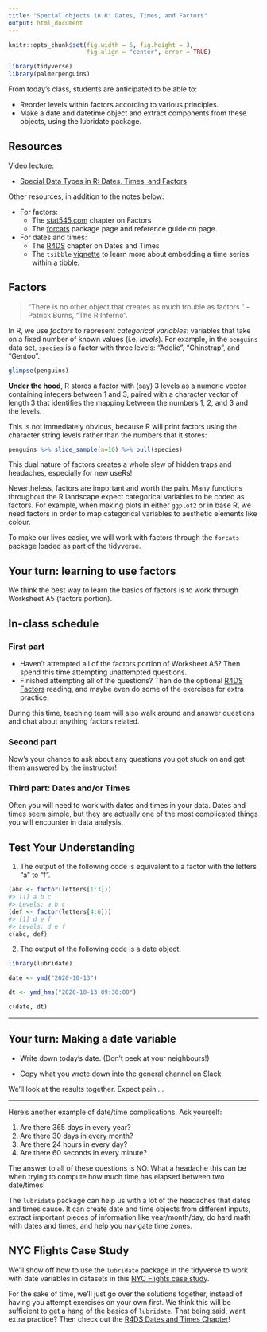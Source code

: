 ```yaml
---
title: "Special objects in R: Dates, Times, and Factors"
output: html_document
---
```


```r
knitr::opts_chunk$set(fig.width = 5, fig.height = 3, 
                      fig.align = "center", error = TRUE)
```

```r
library(tidyverse)
library(palmerpenguins)
```

From today's class, students are anticipated to be able to:

- Reorder levels within factors according to various principles.
- Make a date and datetime object and extract components from these objects, using the lubridate package.

## Resources

Video lecture:

- [Special Data Types in R: Dates, Times, and Factors](https://youtu.be/TTNfLtEUFDQ)

Other resources, in addition to the notes below:

- For factors:
    - The [stat545.com](https://stat545.com/factors-boss.html) chapter on Factors
    - The [forcats](https://forcats.tidyverse.org) package page and reference guide on page. 
- For dates and times:
    - The [R4DS](https://r4ds.had.co.nz/dates-and-times.html) chapter on Dates and Times
    - The `tsibble` [vignette](https://cran.rstudio.com/web/packages/tsibble/vignettes/intro-tsibble.html) to learn more about embedding a time series within a tibble. 

## Factors

> "There is no other object that creates as much trouble as factors." - Patrick Burns, "The R Inferno". 

In R, we use *factors* to represent *categorical variables*: variables that take on a fixed number of known values (i.e. *levels*). For example, in the `penguins` data set, `species` is a factor with three levels: "Adelie", "Chinstrap", and "Gentoo".

```r
glimpse(penguins)
```

**Under the hood**, R stores a factor with (say) 3 levels as a numeric vector containing integers between 1 and 3, paired with a character vector of length 3 that identifies the mapping between the numbers 1, 2, and 3 and the levels. 

This is not immediately obvious, because R will print factors using the character string levels rather than the numbers that it stores: 

```r
penguins %>% slice_sample(n=10) %>% pull(species)
```

This dual nature of factors creates a whole slew of hidden traps and headaches, especially for new useRs! 

Nevertheless, factors are important and worth the pain. Many functions throughout the R landscape expect categorical variables to be coded as factors. For example, when making plots in either `ggplot2` or in base R, we need factors in order to map categorical variables to aesthetic elements like colour. 

To make our lives easier, we will work with factors through the `forcats` package loaded as part of the tidyverse. 

## Your turn: learning to use factors

We think the best way to learn the basics of factors is to work through Worksheet A5 (factors portion). 

## In-class schedule 

### First part

- Haven't attempted all of the factors portion of Worksheet A5? Then spend this time attempting unattempted questions. 
- Finished attempting all of the questions? Then do the optional [R4DS Factors](https://r4ds.hadley.nz/factors) reading, and maybe even do some of the exercises for extra practice. 

During this time, teaching team will also walk around and answer questions and chat about anything factors related. 

### Second part 

Now's your chance to ask about any questions you got stuck on and get them answered by the instructor! 

### Third part: Dates and/or Times 

Often you will need to work with dates and times in your data. Dates and times seem simple, but they are actually one of the most complicated things you will encounter in data analysis. 

## Test Your Understanding

1. The output of the following code is equivalent to a factor with the letters "a" to "f".

``` r
(abc <- factor(letters[1:3]))
#> [1] a b c
#> Levels: a b c
(def <- factor(letters[4:6]))
#> [1] d e f
#> Levels: d e f
c(abc, def)
```

2. The output of the following code is a date object.

```r
library(lubridate)

date <- ymd("2020-10-13")

dt <- ymd_hms("2020-10-13 09:30:00")

c(date, dt)
```


--------------

## Your turn: Making a date variable

- Write down today's date. (Don't peek at your neighbours!)

- Copy what you wrote down into the general channel on Slack. 

We'll look at the results together. Expect pain ... 

--------------

Here's another example of date/time complications. Ask yourself:  

1. Are there 365 days in every year?
2. Are there 30 days in every month? 
3. Are there 24 hours in every day?
4. Are there 60 seconds in every minute? 

The answer to all of these questions is NO. What a headache this can be when trying to compute how much time has elapsed between two date/times! 

The `lubridate` package can help us with a lot of the headaches that dates and times cause. It can create date and time objects from different inputs, extract important pieces of information like year/month/day, do hard math with dates and times, and help you navigate time zones. 


## NYC Flights Case Study 

We'll show off how to use the `lubridate` package in the tidyverse to work with date variables in datasets in this [NYC Flights case study](/notes/supp-a10-solution). 

For the sake of time, we'll just go over the solutions together, instead of having you attempt exercises on your own first. We think this will be sufficient to get a hang of the basics of `lubridate`. That being said, want extra practice? Then check out the [R4DS Dates and Times Chapter](https://r4ds.hadley.nz/datetimes)! 

<!-- Let's say you want to convert a string into a date object.  -->

<!-- The `lubridate` package in the `tidyverse` has your back with a family of functions named as permutations of "y", "m", and "d".  -->

<!-- ```{r, message=FALSE}  -->
<!-- library(lubridate) -->
<!-- ymd("2020-10-06")  -->
<!-- mdy("October 6th, 2020") -->
<!-- dmy("06-10-2020") -->
<!-- ``` -->

<!-- We can also convert strings into date-time objects using `lubridate` functions. The family of functions you're looking for is named with a "y"/"m"/"d" permutation followed by an "_" and one or more of "h", "m", and "s".  -->

<!-- ```{r}  -->
<!-- ymd_hms("2020-10-06 14:20:39") -->
<!-- ymd_hm("2020-10-06 14:20") -->
<!-- ``` -->

<!-- Note that there are also time objects, though we don't cover them here.  -->

<!-- Once you've acquired a date or date/time object, you can use `lubridate` functions to extract individual components of the data or date/time.  -->

<!-- ```{r}  -->
<!-- today_date <- today() -->
<!-- year(today_date) -->
<!-- wday(today_date, label=TRUE) -->
<!-- yday(today_date) -->
<!-- ``` -->

<!-- ### Date/Time Math  -->

<!-- An incredible advantage of working with date and date-time objects in R is that you can make R do pesky time arithmetic for you.  -->

<!-- ```{r}  -->
<!-- today_date <- today() -->
<!-- christmas_this_year <- mdy(paste("December 25", year(today_date))) -->

<!-- christmas_this_year - today_date -->
<!-- ``` -->

<!-- If you want to make sure your difference comes out as seconds (or want to convert between different units) you can use `as.duration`:  -->

<!-- ```{r} -->
<!-- as.duration(christmas_this_year - today_date) -->
<!-- ``` -->



